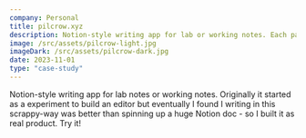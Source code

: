 ```yaml
---
company: Personal
title: pilcrow.xyz
description: Notion-style writing app for lab or working notes. Each page stacks up like pages in a notebook. Use for free. Maintenance only.
image: /src/assets/pilcrow-light.jpg
imageDark: /src/assets/pilcrow-dark.jpg
date: 2023-11-01
type: "case-study"
---
```


Notion-style writing app for lab notes or working notes. Originally it started as a experiment to build an editor but eventually I found I writing in this scrappy-way was better than spinning up a huge Notion doc - so I built it as real product. Try it!

